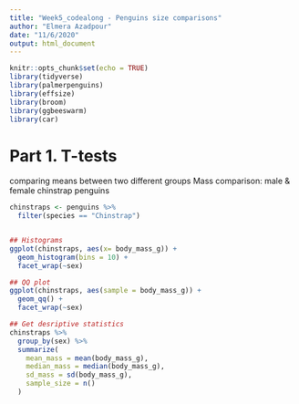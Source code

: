 ```yaml
---
title: "Week5_codealong - Penguins size comparisons"
author: "Elmera Azadpour"
date: "11/6/2020"
output: html_document
---
```


```r
knitr::opts_chunk$set(echo = TRUE)
library(tidyverse)
library(palmerpenguins)
library(effsize)
library(broom)
library(ggbeeswarm)
library(car)
```

# Part 1. T-tests
comparing means between two different groups
Mass comparison: male & female chinstrap penguins
```r
chinstraps <- penguins %>% 
  filter(species == "Chinstrap")


## Histograms
ggplot(chinstraps, aes(x= body_mass_g)) + 
  geom_histogram(bins = 10) +
  facet_wrap(~sex)

## QQ plot 
ggplot(chinstraps, aes(sample = body_mass_g)) + 
  geom_qq() +
  facet_wrap(~sex)

## Get desriptive statistics
chinstraps %>% 
  group_by(sex) %>% 
  summarize(
    mean_mass = mean(body_mass_g),
    median_mass = median(body_mass_g),
    sd_mass = sd(body_mass_g),
    sample_size = n()
  )

```

